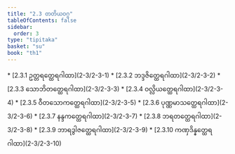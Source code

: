 ```yaml
---
title: "2.3 တတိယဝဂ္ဂ"
tableOfContents: false
sidebar:
  order: 3
type: "tipitaka"
basket: "su"
book: "th1"
---
```



<DynamicBreadcrumb />



<TableOfContents book="th1" section="2.3">
* [2.3.1 ဥတ္တရတ္ထေရဂါထာ](2-3/2-3-1)
* [2.3.2 ဘဒ္ဒဇိတ္ထေရဂါထာ](2-3/2-3-2)
* [2.3.3 သောဘိတတ္ထေရဂါထာ](2-3/2-3-3)
* [2.3.4 ဝလ္လိယတ္ထေရဂါထာ](2-3/2-3-4)
* [2.3.5 ဝီတသောကတ္ထေရဂါထာ](2-3/2-3-5)
* [2.3.6 ပုဏ္ဏမာသတ္ထေရဂါထာ](2-3/2-3-6)
* [2.3.7 နန္ဒကတ္ထေရဂါထာ](2-3/2-3-7)
* [2.3.8 ဘရတတ္ထေရဂါထာ](2-3/2-3-8)
* [2.3.9 ဘာရဒွါဇတ္ထေရဂါထာ](2-3/2-3-9)
* [2.3.10 ကဏှဒိန္နတ္ထေရဂါထာ](2-3/2-3-10)
</TableOfContents>